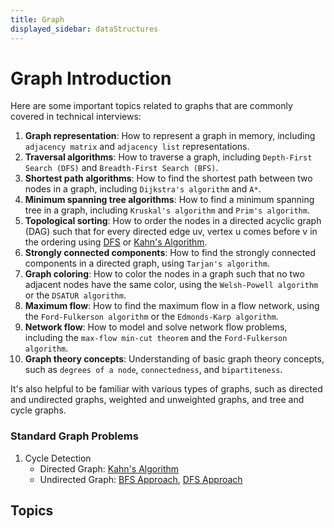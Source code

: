 ```yaml
---
title: Graph
displayed_sidebar: dataStructures
---
```


# Graph Introduction

Here are some important topics related to graphs that are commonly covered in technical interviews:

01. **Graph representation**: How to represent a graph in memory,
    including `adjacency matrix` and `adjacency list` representations.
02. **Traversal algorithms**: How to traverse a graph, including `Depth-First Search (DFS)` and `Breadth-First Search (BFS)`.
03. **Shortest path algorithms**: How to find the shortest path between two nodes in a graph, including `Dijkstra's algorithm` and `A*`.
04. **Minimum spanning tree algorithms**: How to find a minimum spanning tree in a graph, including `Kruskal's algorithm` and `Prim's algorithm`.
05. **Topological sorting**: How to order the nodes in a directed acyclic graph (DAG) such that for every directed edge uv, vertex u comes before v in the ordering using [DFS](https://youtu.be/5lZ0iJMrUMk) or [Kahn's Algorithm](https://youtu.be/73sneFXuTEg).
06. **Strongly connected components**: How to find the strongly connected components in a directed graph, using `Tarjan's algorithm`.
07. **Graph coloring**: How to color the nodes in a graph such that no two adjacent nodes have the same color, using the `Welsh-Powell algorithm` or the `DSATUR algorithm`.
08. **Maximum flow**: How to find the maximum flow in a flow network, using the `Ford-Fulkerson algorithm` or the `Edmonds-Karp algorithm`.
09. **Network flow**: How to model and solve network flow problems, including the `max-flow min-cut theorem` and the `Ford-Fulkerson algorithm`.
10. **Graph theory concepts**: Understanding of basic graph theory concepts, such as `degrees of a node`, `connectedness`, and `bipartiteness`.

It's also helpful to be familiar with various types of graphs, such as directed and undirected graphs, weighted and unweighted graphs, and tree and cycle graphs.


### Standard Graph Problems
1. Cycle Detection
    - Directed Graph: [Kahn's Algorithm](https://youtu.be/iTBaI90lpDQ)
    - Undirected Graph: [BFS Approach](https://youtu.be/BPlrALf1LDU), [DFS Approach](https://youtu.be/zQ3zgFypzX4)

## Topics


<DocCardList />